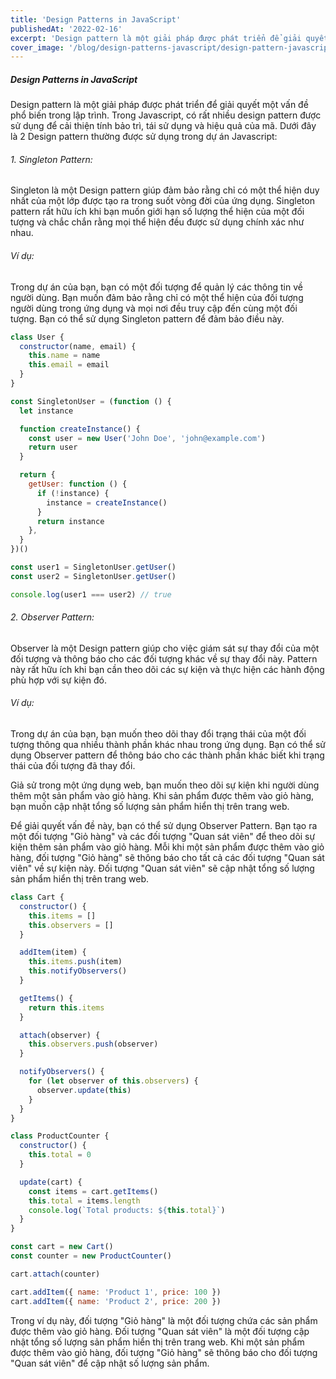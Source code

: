 ```yaml
---
title: 'Design Patterns in JavaScript'
publishedAt: '2022-02-16'
excerpt: 'Design pattern là một giải pháp được phát triển để giải quyết một vấn đề phổ biến trong lập trình. Trong Javascript, có rất nhiều design pattern được sử dụng để cải thiện tính bảo trì, tái sử dụng và hiệu quả của mã.'
cover_image: '/blog/design-patterns-javascript/design-pattern-javascript.jpg'
---
```


##### Design Patterns in JavaScript

Design pattern là một giải pháp được phát triển để giải quyết một vấn đề phổ biến trong lập trình. Trong Javascript, có rất nhiều design pattern được sử dụng để cải thiện tính bảo trì, tái sử dụng và hiệu quả của mã.
Dưới đây là 2 Design pattern thường được sử dụng trong dự án Javascript:

###### 1. Singleton Pattern:

Singleton là một Design pattern giúp đảm bảo rằng chỉ có một thể hiện duy nhất của một lớp được tạo ra trong suốt vòng đời của ứng dụng. Singleton pattern rất hữu ích khi bạn muốn giới hạn số lượng thể hiện của một đối tượng và chắc chắn rằng mọi thể hiện đều được sử dụng chính xác như nhau.

###### Ví dụ:

Trong dự án của bạn, bạn có một đối tượng để quản lý các thông tin về người dùng. Bạn muốn đảm bảo rằng chỉ có một thể hiện của đối tượng người dùng trong ứng dụng và mọi nơi đều truy cập đến cùng một đối tượng. Bạn có thể sử dụng Singleton pattern để đảm bảo điều này.

```js
class User {
  constructor(name, email) {
    this.name = name
    this.email = email
  }
}

const SingletonUser = (function () {
  let instance

  function createInstance() {
    const user = new User('John Doe', 'john@example.com')
    return user
  }

  return {
    getUser: function () {
      if (!instance) {
        instance = createInstance()
      }
      return instance
    },
  }
})()

const user1 = SingletonUser.getUser()
const user2 = SingletonUser.getUser()

console.log(user1 === user2) // true
```

###### 2. Observer Pattern:

Observer là một Design pattern giúp cho việc giám sát sự thay đổi của một đối tượng và thông báo cho các đối tượng khác về sự thay đổi này. Pattern này rất hữu ích khi bạn cần theo dõi các sự kiện và thực hiện các hành động phù hợp với sự kiện đó.

###### Ví dụ:

Trong dự án của bạn, bạn muốn theo dõi thay đổi trạng thái của một đối tượng thông qua nhiều thành phần khác nhau trong ứng dụng. Bạn có thể sử dụng Observer pattern để thông báo cho các thành phần khác biết khi trạng thái của đối tượng đã thay đổi.

Giả sử trong một ứng dụng web, bạn muốn theo dõi sự kiện khi người dùng thêm một sản phẩm vào giỏ hàng. Khi sản phẩm được thêm vào giỏ hàng, bạn muốn cập nhật tổng số lượng sản phẩm hiển thị trên trang web.

Để giải quyết vấn đề này, bạn có thể sử dụng Observer Pattern. Bạn tạo ra một đối tượng "Giỏ hàng" và các đối tượng "Quan sát viên" để theo dõi sự kiện thêm sản phẩm vào giỏ hàng. Mỗi khi một sản phẩm được thêm vào giỏ hàng, đối tượng "Giỏ hàng" sẽ thông báo cho tất cả các đối tượng "Quan sát viên" về sự kiện này. Đối tượng "Quan sát viên" sẽ cập nhật tổng số lượng sản phẩm hiển thị trên trang web.

```js
class Cart {
  constructor() {
    this.items = []
    this.observers = []
  }

  addItem(item) {
    this.items.push(item)
    this.notifyObservers()
  }

  getItems() {
    return this.items
  }

  attach(observer) {
    this.observers.push(observer)
  }

  notifyObservers() {
    for (let observer of this.observers) {
      observer.update(this)
    }
  }
}

class ProductCounter {
  constructor() {
    this.total = 0
  }

  update(cart) {
    const items = cart.getItems()
    this.total = items.length
    console.log(`Total products: ${this.total}`)
  }
}

const cart = new Cart()
const counter = new ProductCounter()

cart.attach(counter)

cart.addItem({ name: 'Product 1', price: 100 })
cart.addItem({ name: 'Product 2', price: 200 })
```

Trong ví dụ này, đối tượng "Giỏ hàng" là một đối tượng chứa các sản phẩm được thêm vào giỏ hàng. Đối tượng "Quan sát viên" là một đối tượng cập nhật tổng số lượng sản phẩm hiển thị trên trang web. Khi một sản phẩm được thêm vào giỏ hàng, đối tượng "Giỏ hàng" sẽ thông báo cho đối tượng "Quan sát viên" để cập nhật số lượng sản phẩm.
